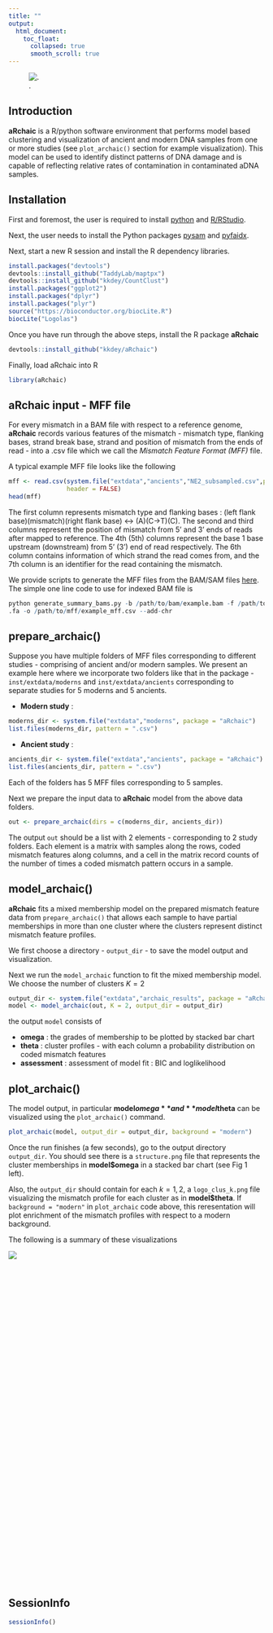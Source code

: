 ```yaml
---
title: ""
output:
  html_document:
    toc_float: 
      collapsed: true
      smooth_scroll: true
---
```


![.](logo_design.svg)

## Introduction 

**aRchaic** is a R/python software environment that performs model based 
clustering and visualization of ancient and modern DNA samples from one or more 
studies (see `plot_archaic()` section for example visualization). 
This model can be used to identify distinct patterns of DNA damage and
is capable of reflecting relative rates of contamination in contaminated aDNA
samples. 

## Installation

First and foremost, the user is required to install 
[python](https://www.python.org/downloads/) and 
[R/RStudio](https://www.rstudio.com/).

Next, the user needs to install the Python packages 
[pysam](http://pysam.readthedocs.io/en/latest/installation.html) and
[pyfaidx](https://pythonhosted.org/pyfaidx/#installation).

Next, start a new R session and install the R dependency libraries.

```r
install.packages("devtools")
devtools::install_github("TaddyLab/maptpx")
devtools::install_github("kkdey/CountClust")
install.packages("ggplot2")
install.packages("dplyr")
install.packages("plyr")
source("https://bioconductor.org/biocLite.R")
biocLite("Logolas")
```

Once you have run through the above steps, install the R package **aRchaic**

```r
devtools::install_github("kkdey/aRchaic")
```

Finally, load aRchaic into R

```r
library(aRchaic)
```


## aRchaic input - MFF file

For every mismatch in a BAM file with respect to a reference genome, **aRchaic**
records various features of the mismatch - mismatch type, flanking bases,
strand break base, strand and position of mismatch from the ends of read - into 
a .csv file which we call the *Mismatch Feature Format (MFF)* file. 

A typical example MFF file looks like the following 

```r
mff <- read.csv(system.file("extdata","ancients","NE2_subsampled.csv",package = "aRchaic"),
                header = FALSE)
head(mff)
```

The first column represents mismatch type and flanking bases :
(left flank base)(mismatch)(right flank base) <-> (A)(C->T)(C).
The second and third columns represent the position of mismatch from 5' and 3' ends
of reads after mapped to reference. The 4th (5th) columns represent the base
1 base upstream (downstream) from 5' (3') end of read 
respectively. The 6th column contains information of which strand the read comes
from, and the 7th column is an identifier for the read containing the mismatch.

We provide scripts to generate the MFF files from the BAM/SAM files
[here](https://github.com/kkdey/aRchaic/tree/master/bin). The simple one line 
code to use for indexed BAM file is 

```r
python generate_summary_bams.py -b /path/to/bam/example.bam -f /path/to/reference/hs37d5
.fa -o /path/to/mff/example_mff.csv --add-chr
```


## prepare_archaic()

Suppose you have multiple folders of MFF files corresponding to different studies - 
comprising of ancient and/or modern samples. 
We present an example here where we incorporate two folders like
that in the package - `inst/extdata/moderns` and `inst/extdata/ancients`
corresponding to separate studies for 5 moderns and 5 ancients. 

- **Modern study** :

```r
moderns_dir <- system.file("extdata","moderns", package = "aRchaic")
list.files(moderns_dir, pattern = ".csv")
```

- **Ancient study** :

```r
ancients_dir <- system.file("extdata","ancients", package = "aRchaic")
list.files(ancients_dir, pattern = ".csv")
```

Each of the folders has 5 MFF files corresponding to 5 samples. 

Next we prepare the input data to **aRchaic** model from the above data folders.

```r
out <- prepare_archaic(dirs = c(moderns_dir, ancients_dir))
```

The output `out` should be a list with 2 elements - corresponding to 2 study 
folders. Each element is a matrix with samples along the rows, coded 
mismatch features along columns, and a cell in the matrix record counts 
of the number of times a coded mismatch pattern occurs in a sample. 

## model_archaic() 

**aRchaic** fits a mixed membership  model on the prepared 
mismatch feature data from `prepare_archaic()`  that allows each sample to 
have partial memberships in more than one cluster 
where the clusters represent distinct mismatch feature profiles. 

We first choose a directory - `output_dir` - to save the model output and 
visualization.

Next we run the `model_archaic` function to fit the mixed membership model.
We choose the number of clusters $K=2$

```r
output_dir <- system.file("extdata","archaic_results", package = "aRchaic")
model <- model_archaic(out, K = 2, output_dir = output_dir)
```

the output `model` consists of 

- **omega** : the grades of membership to be plotted by stacked bar chart
- **theta** : cluster profiles - with each column a probability distribution on
          coded mismatch features 
- **assessment** : assessment of model fit : BIC and loglikelihood


## plot_archaic()

The model output, in particular **model$omega** and **model$theta** can be visualized using 
the `plot_archaic()` command.

```r
plot_archaic(model, output_dir = output_dir, background = "modern")
```

Once the run finishes (a few seconds), go to the output directory `output_dir`. 
You should see there is a `structure.png` file that represents the cluster
memberships in **model$omega** in a stacked bar chart (see Fig 1 left).

Also, the `output_dir` should contain for each $k=1,2$, a `logo_clus_k.png` file
visualizing the mismatch profile for each cluster as in **model$theta**. If
`background = "modern"` in `plot_archaic` code above, this reresentation will
plot enrichment of the mismatch profiles with respect to a modern background.

The following is a summary of these visualizations

<div style="width:650px; height:650px">
![](vignette_fig.png)
</div>

## SessionInfo

```r
sessionInfo()
```
